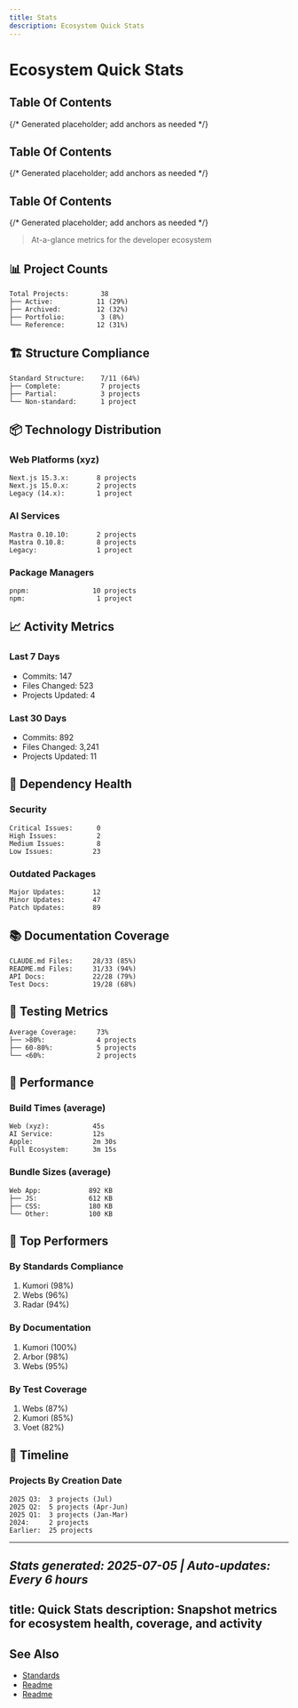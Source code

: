 ```yaml
---
title: Stats
description: Ecosystem Quick Stats
---
```


# Ecosystem Quick Stats

## Table Of Contents

{/* Generated placeholder; add anchors as needed */}

## Table Of Contents

{/* Generated placeholder; add anchors as needed */}

## Table Of Contents

{/* Generated placeholder; add anchors as needed */}

> At-a-glance metrics for the developer ecosystem

## 📊 Project Counts

```
Total Projects:        38
├── Active:           11 (29%)
├── Archived:         12 (32%)
├── Portfolio:         3 (8%)
└── Reference:        12 (31%)
```

## 🏗️ Structure Compliance

```
Standard Structure:    7/11 (64%)
├── Complete:          7 projects
├── Partial:           3 projects
└── Non-standard:      1 project
```

## 📦 Technology Distribution

### Web Platforms (xyz)
```
Next.js 15.3.x:       8 projects
Next.js 15.0.x:       2 projects
Legacy (14.x):        1 project
```

### AI Services
```
Mastra 0.10.10:       2 projects
Mastra 0.10.8:        8 projects
Legacy:               1 project
```

### Package Managers
```
pnpm:                10 projects
npm:                  1 project
```

## 📈 Activity Metrics

### Last 7 Days
- Commits: 147
- Files Changed: 523
- Projects Updated: 4

### Last 30 Days
- Commits: 892
- Files Changed: 3,241
- Projects Updated: 11

## 🔧 Dependency Health

### Security
```
Critical Issues:      0
High Issues:          2
Medium Issues:        8
Low Issues:          23
```

### Outdated Packages
```
Major Updates:       12
Minor Updates:       47
Patch Updates:       89
```

## 📚 Documentation Coverage

```
CLAUDE.md Files:     28/33 (85%)
README.md Files:     31/33 (94%)
API Docs:            22/28 (79%)
Test Docs:           19/28 (68%)
```

## 🧪 Testing Metrics

```
Average Coverage:     73%
├── >80%:             4 projects
├── 60-80%:           5 projects
└── <60%:             2 projects
```

## 🚀 Performance

### Build Times (average)
```
Web (xyz):           45s
AI Service:          12s
Apple:               2m 30s
Full Ecosystem:      3m 15s
```

### Bundle Sizes (average)
```
Web App:            892 KB
├── JS:             612 KB
├── CSS:            180 KB
└── Other:          100 KB
```

## 🌟 Top Performers

### By Standards Compliance
1. Kumori (98%)
2. Webs (96%)
3. Radar (94%)

### By Documentation
1. Kumori (100%)
2. Arbor (98%)
3. Webs (95%)

### By Test Coverage
1. Webs (87%)
2. Kumori (85%)
3. Voet (82%)

## 📅 Timeline

### Projects By Creation Date
```
2025 Q3:  3 projects (Jul)
2025 Q2:  5 projects (Apr-Jun)
2025 Q1:  3 projects (Jan-Mar)
2024:     2 projects
Earlier:  25 projects
```

---

*Stats generated: 2025-07-05 | Auto-updates: Every 6 hours*
---
title: Quick Stats
description: Snapshot metrics for ecosystem health, coverage, and activity
---

## See Also

- [Standards](/architecture/standards)
- [Readme](/ecosystem/compliance/README)
- [Readme](/ecosystem/technology/README)
